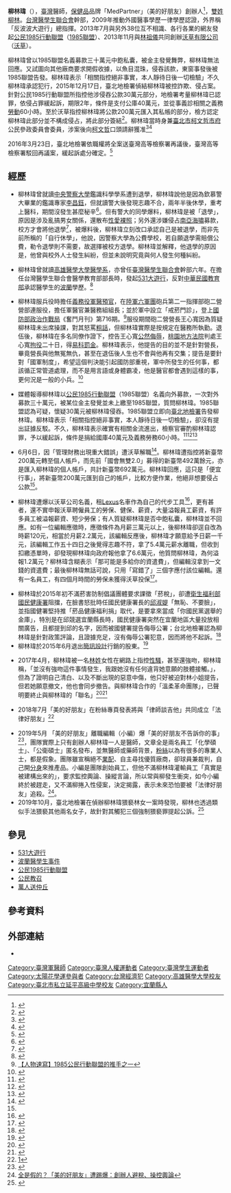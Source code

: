 {{Infobox_officeholder
| name = 柳林瑋
| image name =公民1985行動聯盟發起人柳林瑋.jpg
| width = 300px
| period = 
| sex = 男 
| party = 
| nationality = {{ROC}}
| date of birth ={{birth date and age|1983|9|20}}
| place of birth = {{TWN}}[[基隆市|基隆市]]
| educate = 
*[[臺北市|臺北市]][[延平高中|延平高中]]
*[[中央警察大學|中央警察大學]]鑑識系肄業（勒令退學）
*[[高雄醫學大學|高雄醫學大學]]醫學系(未完成住院醫師訓練）
| past = 
*[[臺灣醫學生聯合會|臺灣醫學生聯合會]]醫學教育部長、副會長助理兼[[531大遊行|531大遊行]]總指揮
*[[中華民國陸軍|中華民國陸軍]][[義務役少尉|義務役少尉]][[軍醫|軍醫官]]
*[[公民1985行動聯盟|公民1985行動聯盟]]（[[1985聯盟|1985聯盟]]）39位發起人之一，兼[[白衫軍運動|白衫軍運動]]發言人之一
*[[沃草有限公司|沃草有限公司]]（[[沃草|沃草]]）發起人
*[[臺北市政府|臺北市政府]]公民參政委員會委員
*[[雪谷網路有限公司|雪谷網路有限公司]]（[[MedPartner_美的好朋友|MedPartner 美的好朋友]]）創辦人
}}

'''柳林瑋'''（{{bd|1983年|9月20日}}），[[臺灣|臺灣]]醫師，[[保健品|保健品]]品牌「MedPartner」（美的好朋友）創辦人<ref>{{Cite web |url=https://health.ettoday.net/news/1294847 |title=專訪／年賠上百萬！《MedPartner 美的好朋友》拒業配... 到底在堅持什麼 |access-date=2019-03-19 |archive-date=2021-03-08 |archive-url=https://web.archive.org/web/20210308152908/https://health.ettoday.net/news/1294847 |dead-url=no }}</ref>，[[雙姓|雙姓]][[柳林姓|柳林]]。[[台灣醫學生聯合會|台灣醫學生聯合會]]幹部，2009年推動外國醫事學歷一律學歷認證，外界稱「反波波大遊行」總指揮。2013年7月與另外38位互不相識、各行各業的網友發起[[公民1985行動聯盟|公民1985行動聯盟]]（[[1985聯盟|1985聯盟]]）、2013年11月與[[林祖儀|林祖儀]]共同創辦[[沃草有限公司|沃草有限公司]]（[[沃草|沃草]]）。

柳林瑋曾以1985聯盟名義募款三十萬元中飽私囊，被金主發覺舞弊，柳林瑋無法回應。又試圖向其他廠商要求開假收據，以魚目混珠，侵吞該款，東窗事發後被1985聯盟告發。柳林瑋表示「相關指控絕非事實，本人靜待日後一切檢驗」不久柳林瑋承認犯行，2015年12月17日，臺北地檢署偵結柳林瑋被控詐欺、侵占案。針對公民1985行動聯盟所指控他涉侵吞公款30萬元部分，地檢署考量柳林瑋已認罪，依侵占罪緩起訴，期限2年，條件是支付公庫40萬元，並從事義診相關之義務[[勞動|勞動]]60小時。至於沃草指控柳林瑋將公款200萬元匯入其私帳的部分，檢方認定柳林瑋此部分並不構成侵占，將此部分簽結<ref name="#1">{{Cite web |url=http://www.appledaily.com.tw/realtimenews/article/politics/20150610/626065/ |title=柳林瑋遭爆挪用公款　募資、公帳近700萬入私帳 |access-date=2015-06-09 |archive-date=2017-09-17 |archive-url=https://web.archive.org/web/20170917171807/http://www.appledaily.com.tw/realtimenews/article/politics/20150610/626065/ |dead-url=no }}</ref>。柳林瑋當時身兼[[臺北市|臺北市]][[柯文哲市府|柯文哲市府]]公民參政委員會委員，涉案後向[[柯文哲|柯文哲]]口頭請辭獲准<ref>{{Cite web |url=http://www.cna.com.tw/news/aloc/201506100152-1.aspx |title=柳林瑋請辭 柯文哲：解決掉我的問題 |access-date=2015-06-10 |archive-date=2018-09-03 |archive-url=https://web.archive.org/web/20180903082344/http://www.cna.com.tw/news/aloc/201506100152-1.aspx |dead-url=no }}</ref><ref>{{Cite web |url=http://news.ltn.com.tw/news/society/breakingnews/1542552 |title=柳林瑋認罪 檢方依侵占罪緩起訴 |access-date=2016-10-18 |archive-date=2021-03-08 |archive-url=https://web.archive.org/web/20210308154033/https://news.ltn.com.tw/news/society/breakingnews/1542552 |dead-url=no }}</ref> 

2016年3月23日，臺北地檢署依職權將全案送臺灣高等檢察署再議後，臺灣高等檢察署駁回再議案，緩起訴處分確定。<ref>{{Cite web |url=http://www.appledaily.com.tw/realtimenews/article/new/20160324/823362/ |title=柳林瑋吞私募30萬　吐40萬緩起訴確定 |access-date=2017-05-08 |archive-date=2017-09-17 |archive-url=https://web.archive.org/web/20170917171849/http://www.appledaily.com.tw/realtimenews/article/new/20160324/823362/ |dead-url=no }}</ref>

==經歷==
*柳林瑋曾就讀[[中央警察大學|中央警察大學]]鑑識科學學系遭到退學，柳林瑋說他是因為欽慕警大畢業的鑑識專家[[李昌鈺|李昌鈺]]，但就讀警大後發現志趣不合，兩年半後休學，重考上醫科，期間沒發生甚麼秘辛<ref>{{Cite web |url=https://www.ettoday.net/amp/amp_news.php7?news_id=517641&from=google.com |title=柳林瑋遭爆　涉侵占海嘯募款和男女關係亂遭退學 |access-date=2015-06-06 |archive-date=2017-09-17  |dead-url=no }}</ref>。但有警大的同學爆料，柳林瑋是被「退學」，原因是涉及亂搞男女關係，還散布[[性愛|性愛]][[裸照|裸照]]；另外還涉嫌侵占[[南亞海嘯|南亞海嘯]]募款，校方才會將他退學<ref>{{Cite web |url=https://www.ettoday.net/news/20150608/517641.htm?t=%E6%9F%B3%E6%9E%97%E7%91%8B%E9%81%AD%E7%88%86%E3%80%80%E6%B6%89%E4%BE%B5%E5%8D%A0%E6%B5%B7%E5%98%AF%E5%8B%9F%E6%AC%BE%E5%92%8C%E7%94%B7%E5%A5%B3%E9%97%9C%E4%BF%82%E4%BA%82%E9%81%AD%E9%80%80%E5%AD%B8%EF%BC%9F%E6%9F%B3%E6%9E%97%E7%91%8B%E9%81%AD%E7%88%86 |title=柳林瑋遭爆　涉侵占海嘯募款和男女關係亂遭退學？ |access-date=2019-03-15 |archive-date=2021-03-08 |archive-url=https://web.archive.org/web/20210308152026/https://www.ettoday.net/news/20150608/517641.htm?t=%E6%9F%B3%E6%9E%97%E7%91%8B%E9%81%AD%E7%88%86%E3%80%80%E6%B6%89%E4%BE%B5%E5%8D%A0%E6%B5%B7%E5%98%AF%E5%8B%9F%E6%AC%BE%E5%92%8C%E7%94%B7%E5%A5%B3%E9%97%9C%E4%BF%82%E4%BA%82%E9%81%AD%E9%80%80%E5%AD%B8%EF%BC%9F%E6%9F%B3%E6%9E%97%E7%91%8B%E9%81%AD%E7%88%86 |dead-url=no }}</ref>，被爆料後，柳林瑋立刻改口承認自己是被退學，而非先前所稱的「自行休學」，他說，因警察大學為公費學校，若自願退學需賠償公費，勒令退學則不需要，故選擇被校方退學。柳林瑋並解釋，他退學的原因是，他曾與校外人士發生糾紛，但並未說明究竟與何人發生何種糾紛。

*柳林瑋曾就讀[[高雄醫學大學|高雄醫學大學]][[醫學系|醫學系]]，亦曾任[[臺灣醫學生聯合會|臺灣醫學生聯合會]]幹部六年。在擔任台灣醫學生聯合會醫學教育部部長時，發起[[531大遊行|531大遊行]]，反對[[中華民國教育部|中華民國教育部]]承認醫學生的[[波蘭|波蘭]]學歷。<ref>{{Cite web |url=http://www.appledaily.com.tw/appledaily/article/headline/20150607/36595028/ |title=洪仲丘案 號召25萬人竄紅 |access-date=2015-06-08 |archive-date=2016-09-13 |archive-url=https://web.archive.org/web/20160913172438/http://www.appledaily.com.tw/appledaily/article/headline/20150607/36595028/ |dead-url=no }}</ref>

*柳林瑋服兵役時擔任[[義務役|義務役]][[軍醫|軍醫]][[預官|預官]]，在[[陸軍六軍團|陸軍六軍團]]砲兵第二一指揮部砲二營營部連服役，擔任軍醫官兼醫務組組長；並於軍中設立「戒菸門診」，登上[[國防部政治作戰局|國防部政治作戰局]]《奮鬥月刊》第716期。<ref>[https://www.facebook.com/notes/倪祖望/人物速寫1985公民行動聯盟的推手之一/585435444828244/ 【人物速寫】1985公民行動聯盟的推手之一]</ref>服役期間砲二營營長王心寬因為質疑柳林瑋未出席操課，對其怒罵[[粗話|粗話]]，但柳林瑋實際是按規定在醫務所執勤。退伍後，柳林瑋在多名同僚作證下，控告王心寬[[公然侮辱|公然侮辱]]，[[桃園地方法院|桃園地方法院]]判處王心寬[[拘役|拘役]]二十日，得[[易科罰金|易科罰金]]。柳林瑋表示，他提告的目的並不是針對營長，畢竟營長與他無冤無仇，甚至在退伍後人生也不會與他再有交集；提告是要針對「國軍制度」，希望這個判決能引起國防部重視，軍中所發生的任何事，都該循正常管道處理，而不是用言語或身體霸凌，他是醫官都會遇到這樣的事，更何況是一般的小兵。<ref>{{Cite web |url=http://news.ltn.com.tw/news/society/paper/876960 |title=三字經飆罵醫官柳林瑋 營長判拘役 |access-date=2015-06-08 |archive-date=2021-03-08 |archive-url=https://web.archive.org/web/20210308151836/https://news.ltn.com.tw/news/society/paper/876960 |dead-url=no }}</ref>

*媒體報導柳林瑋以[[公民1985行動聯盟|公民1985行動聯盟]]（1985聯盟）名義向外募款，一次對外募款三十萬元，被某位金主發覺並未上繳至1985聯盟，質問柳林瑋。1985聯盟認為可疑，懷疑30萬元被柳林瑋侵吞。1985聯盟立即向[[臺北地檢署|臺北地檢署]]告發柳林瑋。柳林瑋表示「相關指控絕非事實，本人靜待日後一切檢驗」，卻沒有提出証據反駁。不久，柳林瑋表示確實有相關金流進出，檢察官審酌柳林瑋認罪，予以緩起訴，條件是捐給國庫40萬元及義務勞務60小時。<ref>{{Cite web |url=http://www.ettoday.net/news/20150607/517396.htm |title=突跟廠商要收據！30萬元經費流向不明　柳林瑋神隱 |access-date=2015-06-08 |archive-date=2021-03-08 |archive-url=https://web.archive.org/web/20210308152004/https://www.ettoday.net/news/20150607/517396.htm |dead-url=no }}</ref><ref>{{Cite web |url=http://news.ltn.com.tw/news/society/breakingnews/1344890 |title=柳林瑋捲入侵占罪 是他讓整起事件曝光... |access-date=2015-06-10 |archive-date=2021-03-08 |archive-url=https://web.archive.org/web/20210308151844/https://news.ltn.com.tw/news/society/breakingnews/1344890 |dead-url=no }}</ref><ref>{{Cite web |url=http://www.appledaily.com.tw/realtimenews/article/new/20151217/754936/ |title=私募30萬帳目不清　1985創辦人柳林瑋認罪緩起訴 |access-date=2017-09-17 |archive-date=2016-07-15 |archive-url=https://web.archive.org/web/20160715032016/http://www.appledaily.com.tw/realtimenews/article/new/20151217/754936 |dead-url=no }}</ref>

*6月6日，因「管理財務出現重大錯誤」遭沃草解職<ref>{{cite news|url=http://news.ltn.com.tw/news/politics/breakingnews/1340505|title=管理財務出重大錯誤 沃草解除柳林瑋職務|publisher=《[[自由時報|自由時報]]》|date=2015-06-06|language=zh-tw|accessdate=2015-06-06|archive-date=2018-11-26|archive-url=https://web.archive.org/web/20181126154347/http://news.ltn.com.tw/news/politics/breakingnews/1340505|dead-url=no}}</ref>。柳林瑋遭指控將新臺幣200萬元轉至個人帳戶，而先前「國會無雙2.0」募得的新臺幣492萬餘元，亦是匯入柳林瑋的個人帳戶，共計新臺幣692萬元。柳林瑋回應，這只是「便宜行事」，將新臺幣200萬元匯到自己的帳戶，比較方便作業，他絕非想要侵占公款<ref name="#1"/>。

*柳林瑋遭爆以沃草公司名義，租[[Lexus|Lexus]]名車作為自己的代步工具<ref>{{Cite web |url=http://www.appledaily.com.tw/realtimenews/article/politics/20150608/625181/%E3%80%90%E7%8D%A8%E5%AE%B6%E3%80%91%E6%9F%B3%E6%9E%97%E7%91%8B%E9%81%AD%E7%88%86%E3%80%80%E4%BB%A5%E6%B2%83%E8%8D%89%E5%90%8D%E7%BE%A9%E7%A7%9FLexus%E4%BB%A3%E6%AD%A5 |title=【獨家】柳林瑋遭爆　以沃草名義租Lexus代步 |access-date=2015-06-08 |archive-date=2016-03-04 |archive-url=https://web.archive.org/web/20160304140557/http://www.appledaily.com.tw/realtimenews/article/politics/20150608/625181/%E3%80%90%E7%8D%A8%E5%AE%B6%E3%80%91%E6%9F%B3%E6%9E%97%E7%91%8B%E9%81%AD%E7%88%86%E3%80%80%E4%BB%A5%E6%B2%83%E8%8D%89%E5%90%8D%E7%BE%A9%E7%A7%9FLexus%E4%BB%A3%E6%AD%A5 |dead-url=no }}</ref>，更有甚者，還不實申報沃草聘僱員工的勞保、健保、薪資，大量溢報員工薪資，有許多員工被溢報薪資、短少勞保；有人質疑柳林瑋是否中飽私囊，柳林瑋並不回應。如有一位編輯應徵時，應徵條件為月薪三萬元以上，後柳林瑋卻逕自改為時薪120元，相當於月薪2.2萬元，該編輯反應後，柳林瑋才願意給予日薪一千元，該編輯工作五十四日之後覺得志趣不符，拿了5.4萬元薪水離職，但收到扣繳憑單時，卻發現柳林瑋向政府報他拿了6.6萬元，他質問柳林瑋，為何溢報1.2萬元？柳林瑋含糊表示「那可能是多給你的資遣費」，但編輯沒拿到一文錢的資遣費；最後柳林瑋無話可說，只用「寫錯了」三個字應付該位編輯。還有一名員工，有四個月時間的勞保未獲得沃草投保<ref>{{Cite web |url=http://news.pchome.com.tw/magazine/print/po/new7/11169/143395200079486001001.htm |title=【柳林瑋財務事件】柳林瑋 被三十萬埋葬的政治新星 |access-date=2019-03-15 |archive-date=2021-03-08 |archive-url=https://web.archive.org/web/20210308151931/https://news.pchome.com.tw/magazine/print/po/new7/11169/143395200079486001001.htm |dead-url=no }}</ref>。

*柳林瑋於2015年初不滿菸害防制倡議團體要求課徵「菸稅」，卻遭[[衛生福利部國民健康署|衛生福利部國民健康署]]阻擋，在臉書怒批時任國民健康署長的[[邱淑媞|邱淑媞]]「無恥、不要臉」，並指國健署堅持推「菸品健康福利捐」取代，是要拿來當成「你國民黨選舉的金庫」，特別是在邱競選宜蘭縣長時，國民健康署突然在宜蘭地區大量投放相關廣告，且都提到邱的名字，因而被國健署提告侮辱公署；台北地檢署認為柳林瑋是針對政策評論，且證據充足，沒有侮辱公署犯意，因而將他不起訴。<ref>{{Cite web |url=http://news.ltn.com.tw/news/society/breakingnews/1784536 |title=批菸品健康捐是「國民黨選舉金庫」 柳林瑋獲不起訴 |access-date=2016-10-18 |archive-date=2021-03-08 |archive-url=https://web.archive.org/web/20210308151915/https://news.ltn.com.tw/news/society/breakingnews/1784536 |dead-url=no }}</ref>
*柳林瑋於2015年6月退出[[簡訊設計|簡訊設計]]行銷的股東。<ref>{{Cite web|title=他們做好玩的「懶人包」變成大生意 - 今周刊|url=https://www.businesstoday.com.tw/article/category/80393/post/201702160034|accessdate=2019-05-29|date=2017-02-16|last=LAZYweb|work=www.businesstoday.com.tw|language=zh-TW|archive-date=2021-03-08|archive-url=https://web.archive.org/web/20210308151920/https://www.businesstoday.com.tw/article/category/80393/post/201702160034|dead-url=no}}</ref>

*2017年4月，柳林瑋被一名[[林姓|林姓]]女性在網路上指控[[性騷|性騷]]，甚至還強吻，柳林瑋稱，「並沒有強吻這件事情發生，我跟她沒有任何違背她意願的肢體接觸。」，但為了證明自己清白、以及不斷出現的惡意中傷，他只好被迫對林小姐提告，但若她願意撤文，他也會同步撤告。與柳林瑋合作的「溫柔革命團隊」，已聲明要終止與柳林瑋的「聯名」<ref>{{Cite web |url=https://tw.news.yahoo.com/%E5%B0%88%E8%A8%AA-%E6%8D%B2%E5%85%A5%E6%80%A7%E9%A8%B7%E6%93%BE%E7%96%91%E9%9B%B2-%E6%9F%B3%E6%9E%97%E7%91%8B%E5%A0%85%E6%8F%90%E5%91%8A-%E6%88%91%E6%B2%92%E6%9C%89%E5%BC%B7%E5%90%BB-145500866.html |title=柳林瑋堅提告：我沒有強吻！ |access-date=2019-03-15 |archive-date=2021-03-08 |archive-url=https://web.archive.org/web/20210308151924/https://tw.news.yahoo.com/%E5%B0%88%E8%A8%AA-%E6%8D%B2%E5%85%A5%E6%80%A7%E9%A8%B7%E6%93%BE%E7%96%91%E9%9B%B2-%E6%9F%B3%E6%9E%97%E7%91%8B%E5%A0%85%E6%8F%90%E5%91%8A-%E6%88%91%E6%B2%92%E6%9C%89%E5%BC%B7%E5%90%BB-145500866.html |dead-url=no }}</ref><ref>{{Cite web |url=https://www.upmedia.mg/news_info.php?SerialNo=17307 |title=【獨家】柳林瑋遭控強吻女子　「溫柔革命」募資案染塵 |access-date=2019-03-15 |archive-date=2021-03-08 |archive-url=https://web.archive.org/web/20210308151925/https://www.upmedia.mg/news_info.php?SerialNo=17307 |dead-url=no }}</ref>

*2018年7月「美的好朋友」在粉絲專頁發表將與「律師談吉他」共同成立「法律好朋友」<ref>[https://www.facebook.com/MedPartnerTW/posts/1651254564985937/]</ref>

*2019年5月 「美的好朋友」離職編輯（小編）爆「美的好朋友不告訴你的事」<ref>{{Cite web |url=https://www.facebook.com/pg/medpartnerscandal/posts/ |title=美的好朋友不告訴你的事 |access-date=2019-05-28 |archive-date=2021-03-08 |archive-url=https://web.archive.org/web/20210308152943/https://www.facebook.com/pg/medpartnerscandal/posts/ |dead-url=no }}</ref>，團隊實際上只有創辦人柳林瑋一人是醫師，文章全是兩名員工「化學碩士」、「公衛碩士」匿名發布，並無醫師或藥師背景，[[粉絲|粉絲]]以為有很多的專業人士，都是假象。團隊雖宣稱絕不[[業配|業配]]、自主尋找優質廠商，卻球員兼裁判，自己開[[分身帳號|分身]]來推產品。小編是團隊創始員工，但他不滿柳林瑋灌輸員工「真實是被建構出來的」，要求監控輿論、操縱言論，所以常與柳發生衝突，如今小編終於被趕走，又不滿柳捲入性侵案，決定揭露，表示未來恐怕要被「法律好朋友」追殺。<ref>[https://www.setn.com/News.aspx?NewsID=547871 全是假的？「美的好朋友」遭踢爆：創辦人避稅、操控輿論]</ref>。
*2019年10月，臺北地檢署在偵辦柳林瑋猥褻林女一案時發現，柳林也透過類似手法猥褻其他兩名女子，故針對其觸犯三個強制猥褻罪提起公訴。<ref>{{Cite web|title=社運醫師柳林瑋強吻3女 北檢依強制猥褻罪嫌起訴|url=https://udn.com/news/story/7317/4090238|accessdate=2019-10-07|last=聯合新聞網|work=聯合新聞網|language=zh-TW|archive-date=2021-03-08|archive-url=https://web.archive.org/web/20210308152005/https://udn.com/news/story/7317/4090238|dead-url=no}}</ref>

==參見==
*[[531大遊行|531大遊行]]
*[[波蘭醫學生事件|波蘭醫學生事件]]
*[[公民1985行動聯盟|公民1985行動聯盟]]
*[[公民教召|公民教召]]
*[[萬人送仲丘|萬人送仲丘]]

==參考資料==
{{reflist|2}}

==外部連結==
*{{facebook|wei.liulin|Wei Liu Lin}}

{{太陽花學運}}
{{DEFAULTSORT:Liu柳林瑋}}
[[Category:臺灣軍醫師|Category:臺灣軍醫師]]
[[Category:臺灣人權運動者|Category:臺灣人權運動者]]
[[Category:臺灣學生運動者|Category:臺灣學生運動者]]
[[Category:太陽花學運參與者|Category:太陽花學運參與者]]
[[Category:台灣經濟犯|Category:台灣經濟犯]]
[[Category:高雄醫學大學校友|Category:高雄醫學大學校友]]
[[Category:臺北市私立延平高級中學校友|Category:臺北市私立延平高級中學校友]]
[[Category:宜蘭縣人|Category:宜蘭縣人]]